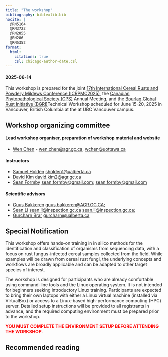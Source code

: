 ```yaml
---
title: "The workshop"
bibliography: bibtexlib.bib
nocite: |
  @RN5164
  @RN3722
  @RN2855
  @RN286
  @RN5352
format:
  html:
    citations: true
    csl: chicago-author-date.csl
---
```


#### 2025-06-14

This workshop is prepared for the joint [17th International Cereal Rusts and Powdery Mildews Conference (ICRPMC2025)](https://icrpmc2025.ca/), the [Canadian Phytopathological Society (CPS)](https://phytopath.ca) Annual Meeting, and the [Bourlag Global Rust Initiative (BGRI)](https://bgri.cornell.edu/)Technical Workshop scheduled for June 15-20, 2025 in Vancouver, British Columbia at the at UBC Vancouver campus.

## Workshop organizing committee

#### Lead workshop organiser, preparation of workshop material and website

-   [Wen Chen](https://profils-profiles.science.gc.ca/en/profile/dr-wen-chen?wbdisable=true) - [wen.chen\@agr.gc.ca](mailto:wen.chen@agr.gc.ca), [wchen\@uottawa.ca](mailto:wchen@uottawa.ca)

#### Instructors

-   [Samuel Holden](https://apps.ualberta.ca/directory/person/sholden1) [sholden1\@ualberta.ca](mailto:sholden1@ualberta.ca)
-   [David Kim](https://www.goc411.ca/en/386636/David-Kim) [david.kim2\@agr.gc.ca](mailto:david.kim2@agr.gc.ca)
-   [Sean Formby](https://scholar.google.ca/citations?user=myuq82AAAAAJ&hl=en) [sean.formby\@gmail.com](mailto:sean.formby@gmail.com); [sean.formby\@gmail.com](mailto:ean.formby@gmail.com)

#### Scientific advisors

-   [Guus Bakkeren](https://profils-profiles.science.gc.ca/en/profile/guus-bakkeren-phd) [guus.bakkeren\@AGR.GC.CA](mailto:guus.bakkeren@agr.gc.ca);
-   [Sean Li](https://profils-profiles.science.gc.ca/en/profile/li-xiang-sean) [sean.li\@inspection.gc.ca](mailto:sean.li@inspection.gc.ca) [sean.li\@inspection.gc.ca](mailto:sean.li@inspection.gc.ca){.email};
-   [Gurcharn Brar](https://apps.ualberta.ca/directory/person/gurcharn) [gurcharn\@ualberta.ca](mailto:urcharn@ualberta.ca)


## Special Notification

This workshop offers hands-on training in in silico methods for the identification and classification of organisms from sequencing data, with a focus on rust fungus-infected cereal samples collected from the field. While examples will be drawn from cereal rust fungi, the underlying concepts and workflows are broadly applicable and can be adapted to other target species of interest.

The workshop is designed for participants who are already comfortable using command-line tools and the Linux operating system. It is not intended for beginners seeking introductory Linux training. Participants are expected to bring their own laptops with either a Linux virtual machine (installed via VirtualBox) or access to a Linux-based high-performance computing (HPC) server. Detailed setup instructions will be provided to all registrants in advance, and the required computing environment must be prepared prior to the workshop.

[YOU MUST COMPLETE THE ENVIRONMENT SETUP BEFORE ATTENDING THE WORKSHOP.]{style="color:red; font-weight:bold;"}

## Recommended reading

